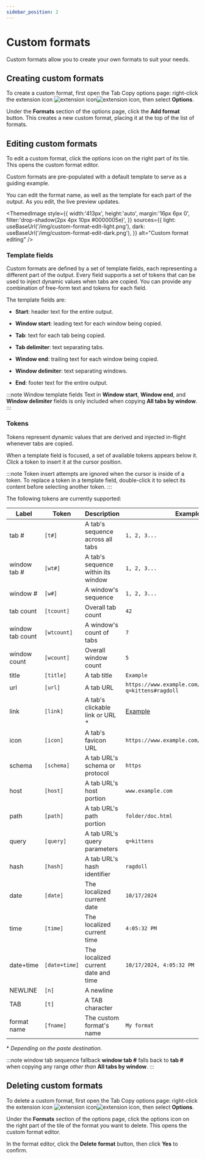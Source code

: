```yaml
---
sidebar_position: 2
---
```



# Custom formats

Custom formats allow you to create your own formats to suit your needs.

## Creating custom formats

To create a custom format, first open the Tab Copy options page: right-click the extension icon ![extension icon](/img/logo-outline-black.png#light-mode-only)![extension icon](/img/logo-outline-white.png#dark-mode-only), then select **Options**.

Under the **Formats** section of the options page, click the **Add format** button. This creates a new custom format, placing it at the top of the list of formats.

## Editing custom formats

To edit a custom format, click the options icon on the right part of its tile. This opens the custom format editor.

Custom formats are pre-populated with a default template to serve as a guiding example.

You can edit the format name, as well as the template for each part of the output. As you edit, the live preview updates.

<ThemedImage
  style={{
    width:'413px',
    height:'auto',
    margin:'16px 6px 0',
    filter:'drop-shadow(2px 4px 10px #0000005e)',
  }}
  sources={{
    light: useBaseUrl('/img/custom-format-edit-light.png'),
    dark: useBaseUrl('/img/custom-format-edit-dark.png'),
  }}
  alt="Custom format editing"
/>

### Template fields

Custom formats are defined by a set of template fields, each representing a different part of the output. Every field supports a set of tokens that can be used to inject dynamic values when tabs are copied. You can provide any combination of free-form text and tokens for each field.

The template fields are:

- **Start**: header text for the entire output.

- **Window start**: leading text for each window being copied.

- **Tab**: text for each tab being copied.

- **Tab delimiter**: text separating tabs.

- **Window end**: trailing text for each window being copied.

- **Window delimiter**: text separating windows.

- **End**: footer text for the entire output.

:::note Window template fields
Text in **Window start**, **Window end**, and **Window delimiter** fields is only included when copying **All tabs by window**.
:::

### Tokens

Tokens represent dynamic values that are derived and injected in-flight whenever tabs are copied.

When a template field is focused, a set of available tokens appears below it. Click a token to insert it at the cursor position.

:::note
Token insert attempts are ignored when the cursor is inside of a token. To replace a token in a template field, double-click it to select its content before selecting another token.
:::

The following tokens are currently supported:

| Label             | Token          | Description                          | Example                                                     |
|-------------------|----------------|--------------------------------------|-------------------------------------------------------------|
| tab #             | `[t#]`         | A tab's sequence across all tabs     | `1, 2, 3...`                                                |
| window tab #      | `[wt#]`        | A tab's sequence within its window   | `1, 2, 3...`                                                |
| window #          | `[w#]`         | A window's sequence                  | `1, 2, 3...`                                                |
| tab count         | `[tcount]`     | Overall tab count                    | `42`                                                        |
| window tab count  | `[wtcount]`    | A window's count of tabs             | `7`                                                         |
| window count      | `[wcount]`     | Overall window count                 | `5`                                                         |
| title             | `[title]`      | A tab title                          | `Example`                                                   |
| url               | `[url]`        | A tab URL                            | `https://www.example.com/folder/doc.html?q=kittens#ragdoll` |
| link              | `[link]`       | A tab's clickable link or URL *      | [Example](https://www.example.com/)                         |
| icon              | `[icon]`       | A tab's favicon URL                  | `https://www.example.com/favicon.ico`                       |
| schema            | `[schema]`     | A tab URL's schema or protocol       | `https`                                                     |
| host              | `[host]`       | A tab URL's host portion             | `www.example.com`                                           |
| path              | `[path]`       | A tab URL's path portion             | `folder/doc.html`                                           |
| query             | `[query]`      | A tab URL's query parameters         | `q=kittens`                                                 |
| hash              | `[hash]`       | A tab URL's hash identifier          | `ragdoll`                                                   |
| date              | `[date]`       | The localized current date           | `10/17/2024`                                                |
| time              | `[time]`       | The localized current time           | `4:05:32 PM`                                                |
| date+time         | `[date+time]`  | The localized current date and time  | `10/17/2024, 4:05:32 PM`                                    |
| NEWLINE           | `[n]`          | A newline                            |                                                             |
| TAB               | `[t]`          | A TAB character                      |                                                             |
| format name       | `[fname]`      | The custom format's name             | `My format`                                                 |

\* *Depending on the paste destination.*

:::note window tab sequence fallback
**window tab #** falls back to **tab #** when copying any range *other than* **All tabs by window**.
:::

## Deleting custom formats

To delete a custom format, first open the Tab Copy options page: right-click the extension icon ![extension icon](/img/logo-outline-black.png#light-mode-only)![extension icon](/img/logo-outline-white.png#dark-mode-only), then select **Options**.

Under the **Formats** section of the options page, click the options icon on the right part of the tile of the format you want to delete. This opens the custom format editor.

In the format editor, click the **Delete format** button, then click **Yes** to confirm.
